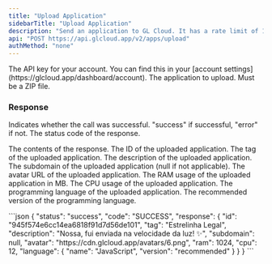 ```yaml
---
title: "Upload Application"
sidebarTitle: "Upload Application"
description: "Send an application to GL Cloud. It has a rate limit of 1 request every 10 seconds."
api: "POST https://api.glcloud.app/v2/apps/upload"
authMethod: "none"
---
```


<ParamField header="Authorization" type="string" placeholder="API KEY" required>
  The API key for your account. You can find this in your [account settings](https://glcloud.app/dashboard/account).
</ParamField>

<ParamField body="file" type="file" placeholder="application.zip" required>
  The application to upload. Must be a ZIP file.
</ParamField>

### Response

<ResponseField name="status" type="string">
  Indicates whether the call was successful. "success" if successful, "error" if not.
</ResponseField>
<ResponseField name="code" type="string">
  The status code of the response.
</ResponseField>
<ResponseField name="response" type="object">

The contents of the response.
<Expandable title="Toggle object">
<ResponseField name="id" type="string">
  The ID of the uploaded application.
</ResponseField>
<ResponseField name="tag" type="string">
  The tag of the uploaded application.
</ResponseField>
<ResponseField name="description" type="string">
  The description of the uploaded application.
</ResponseField>
<ResponseField name="subdomain" type="string">
  The subdomain of the uploaded application (null if not applicable).
</ResponseField>
<ResponseField name="avatar" type="string">
  The avatar URL of the uploaded application.
</ResponseField>
<ResponseField name="ram" type="number">
  The RAM usage of the uploaded application in MB.
</ResponseField>
<ResponseField name="cpu" type="number">
  The CPU usage of the uploaded application.
</ResponseField>
<ResponseField name="language" type="object">
<Expandable title="Toggle object">
<ResponseField name="name" type="string">
  The programming language of the uploaded application.
</ResponseField>
<ResponseField name="version" type="string">
  The recommended version of the programming language.
</ResponseField>
</Expandable>
</ResponseField>
</Expandable>
</ResponseField>

<ResponseExample>
```json
{
    "status": "success",
    "code": "SUCCESS",
    "response": {
        "id": "945f574e6cc14ea6818f91d7d56de101",
        "tag": "Estrelinha Legal",
        "description": "Nossa, fui enviada na velocidade da luz! ✨",
        "subdomain": null,
        "avatar": "https://cdn.glcloud.app/avatars/6.png",
        "ram": 1024,
        "cpu": 12,
        "language": {
            "name": "JavaScript",
            "version": "recommended"
        }
    }
}
```
</ResponseExample>